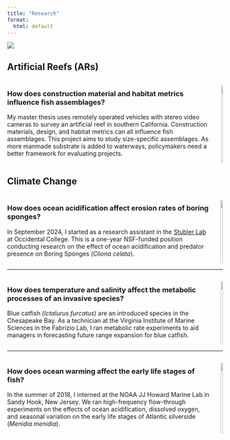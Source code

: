 ```yaml
---
title: "Research"
format: 
  html: default
---
```


<style>
  @media (max-width: 768px) {
      .columns {
          display: block; /* Stack columns vertically on smaller screens */
      }
      .column {
          width: 100%; /* Full width for each column */
          margin-bottom: 20px; /* Space between stacked columns */
      }
      img {
          width: 100%; /* Ensure images take full width */
          height: auto; /* Maintain aspect ratio */
      }
  }
</style>

![](docs/fish.jpg){fig-align="center"}

## Artificial Reefs (ARs)

::::: columns
::: column
### **How does construction material and habitat metrics influence fish assemblages?**

My master thesis uses remotely operated vehicles with stereo video cameras to survey an artificial reef in southern California. Construction materials, design, and habitat metrics can all influence fish assemblages. This project aims to study size-specific assemblages. As more manmade substrate is added to waterways, policymakers need a better framework for evaluating projects.
:::

::: column
![](docs/rov.jpg){width="100%"}
:::
:::::

## Climate Change

::::: columns
::: column
### **How does ocean acidification affect erosion rates of boring sponges?**

In September 2024, I started as a research assistant in the [Stubler Lab](https://amberstubler.weebly.com/) at Occidental College. This is a one-year NSF-funded position conducting research on the effect of ocean acidification and predator presence on Boring Sponges (*Cliona celata*).
:::

::: column
![](docs/boringsponges.jpg){width="100%"}
:::
:::::

------------------------------------------------------------------------

::::: columns
::: column
### **How does temperature and salinity affect the metabolic processes of an invasive species?**

Blue catfish (*Ictalurus furcatus*) are an introduced species in the Chesapeake Bay. As a technician at the Virginia Institute of Marine Sciences in the Fabrizio Lab, I ran metabolic rate experiments to aid managers in forecasting future range expansion for blue catfish.
:::

::: column
![](docs/bluecat.jpg){width="100%"} <!-- Ensure full width on mobile -->
:::
:::::

------------------------------------------------------------------------

::::: columns
::: column
### **How does ocean warming affect the early life stages of fish?**

In the summer of 2018, I interned at the NOAA JJ Howard Marine Lab in Sandy Hook, New Jersey. We ran high-frequency flow-through experiments on the effects of ocean acidification, dissolved oxygen, and seasonal variation on the early life stages of Atlantic silverside (*Menidia menidia*).
:::

::: column
![](docs/larvalfish.jpg){width="100%"} <!-- Ensure full width on mobile -->
:::
:::::
